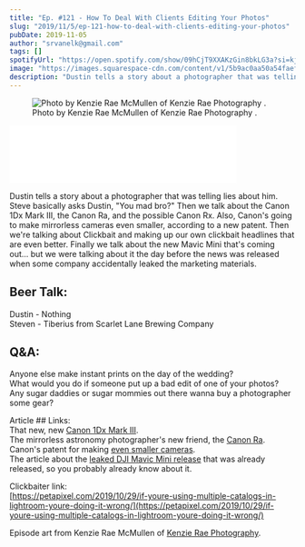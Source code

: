 ```yaml
---
title: "Ep. #121 - How To Deal With Clients Editing Your Photos"
slug: "2019/11/5/ep-121-how-to-deal-with-clients-editing-your-photos"
pubDate: 2019-11-05
author: "srvanelk@gmail.com"
tags: []
spotifyUrl: "https://open.spotify.com/show/09hCjT9XXAKzGin8bkLG3a?si=kjRZvQ1JTb6Ov3HVzSSlWA"
image: "https://images.squarespace-cdn.com/content/v1/5b9ac0aa50a54faef024c950/1572967878031-TUCY35Z8AZEMXZ8PGBBA/Kenzi+Rae+McMullen+-+1.jpg?format=original"
description: "Dustin tells a story about a photographer that was telling lies about him. Steve basically asks Dustin, 'You mad bro?' Then we talk about the Canon 1Dx Mark III, the Canon Ra, and the possible Canon Rx. Also, Canon's going to make mirrorless cameras even smaller, according to a new patent. Then we're talking about Clickbait and making up our own clickbait headlines that are even better. Finally we talk about the new Mavic Mini that's coming out... but we were talking about it the day before the news was released when some company accidentally leaked the marketing materials."
---
```


<figure>
  <img src="https://images.squarespace-cdn.com/content/v1/5b9ac0aa50a54faef024c950/1572967878031-TUCY35Z8AZEMXZ8PGBBA/Kenzi+Rae+McMullen+-+1.jpg?format=original" alt=" Photo by Kenzie Rae McMullen of  Kenzie Rae Photography . " />
  <figcaption>Photo by Kenzie Rae McMullen of  Kenzie Rae Photography .</figcaption>
</figure>
<iframe class="embedly-embed" src="//cdn.embedly.com/widgets/media.html?src=https%3A%2F%2Fanchor.fm%2Fweddingphotohangover%2Fembed%2Fepisodes%2FEp--121---How-To-Deal-With-Clients-Editing-Your-Photos-e96h5i&url=https%3A%2F%2Fanchor.fm%2Fweddingphotohangover%2Fepisodes%2FEp--121---How-To-Deal-With-Clients-Editing-Your-Photos-e96h5i&image=https%3A%2F%2Fd3t3ozftmdmh3i.cloudfront.net%2Fproduction%2Fpodcast_uploaded_episode400%2F805714%2F805714-1574707544598-19f05e421f1ae.jpg&key=61d05c9d54e8455ea7a9677c366be814&type=text%2Fhtml&schema=anchor&wmode=opaque" width="400" height="102" scrolling="no" frameborder="0" allow="autoplay; fullscreen" allowfullscreen="true"></iframe>

Dustin tells a story about a photographer that was telling lies about him. Steve basically asks Dustin, "You mad bro?" Then we talk about the Canon 1Dx Mark III, the Canon Ra, and the possible Canon Rx. Also, Canon's going to make mirrorless cameras even smaller, according to a new patent. Then we're talking about Clickbait and making up our own clickbait headlines that are even better. Finally we talk about the new Mavic Mini that's coming out... but we were talking about it the day before the news was released when some company accidentally leaked the marketing materials.

## Beer Talk:  
Dustin - Nothing  
Steven - Tiberius from Scarlet Lane Brewing Company

## Q&A:  
Anyone else make instant prints on the day of the wedding?  
What would you do if someone put up a bad edit of one of your photos?  
Any sugar daddies or sugar mommies out there wanna buy a photographer some gear?

Article ## Links:  
That new, new [Canon 1Dx Mark III](https://petapixel.com/2019/10/25/the-canon-1dx-mark-iii-is-shaping-up-to-be-a-killer-mirrorless-camera/).  
The mirrorless astronomy photographer's new friend, the [Canon Ra](https://www.digitalcameraworld.com/news/canon-eos-ra-leak-canon-accidentally-confirms-its-mirrorless-astro-camera).  
Canon's patent for making [even smaller cameras](https://www.techradar.com/news/canon-creating-even-smaller-mirrorless-cameras-new-patent-reveals).  
The article about the [leaked DJI Mavic Mini release](https://www.engadget.com/2019/10/28/dji-mavic-mini-drone-leak-photos-price/?guccounter=1) that was already released, so you probably already know about it.

Clickbaiter link:  
[https://petapixel.com/2019/10/29/if-youre-using-multiple-catalogs-in-lightroom-youre-doing-it-wrong/](https://petapixel.com/2019/10/29/if-youre-using-multiple-catalogs-in-lightroom-youre-doing-it-wrong/)

Episode art from Kenzie Rae McMullen of [Kenzie Rae Photography](http://kenzieraephotography.com/).
